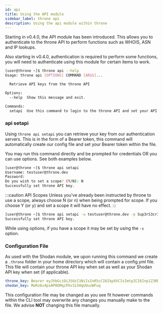 ```yaml
---
id: api
title: Using the API module
sidebar_label: throne api
description: Using the api module within throne
---
```


Starting in v0.4.0, the API module has been introduced. This allows you to authenticate to the throne API to perform functions such as WHOIS, ASN and IP lookups.

Also starting in v0.4.0, authentication is required to perform some functions, you will need to authenticate using this module for certain items to work.

```bash
[user@throne ~]$ throne api --help
Usage: throne api [OPTIONS] COMMAND [ARGS]...

  Retrieve API keys from the throne API

Options:
  --help  Show this message and exit.

Commands:
  setapi  Use this command to login to the throne API and set your API key
```

### api setapi

Using `throne api setapi` you can retrieve your key from our authentication servers. This is in the form of a Bearer token, this command will automatically create our config file and set your Bearer token within the file.

You may run this command directly and be prompted for credentials OR you can use options. See both examples below.

```bash title="Prompt"
[user@throne ~]$ throne api setapi
Username: testuser@throne.dev
Password: 
Do you wish to set a scope? (Y/N): N
Successfully set throne API key.
```

:::caution API Scopes
Unless you've already been instructed by throne to use a scope, always choose N (or n) when being prompted for scope. If you choose Y (or y) and set a scope it will have no effect.
:::

```bash title="Options"
[user@throne ~]$ throne api setapi -u testuser@throne.dev -p Sup3rS3cr3tS3cur3P@55w0rd!
Successfully set throne API key.
```

While using options, if you have a scope it may be set by using the `-s` option.

### Configuration File 

As used with the Shodan module, we upon running this command we create a `.throne` folder in your home directory which will contain a config.yml file. This file will contain your throne API key when set as well as your Shodan API key when set (if applicable).

```YAML title="Example Config File"
throne_key: Bearer eyJhbGciOiJSUzI1NiIsInR5cCI6IkpXVCIsImtpZCI6Inp1Z3RDRWtPM2hvNVIwM3YxbHJZeSJ9eyJpc3MiOiJodHRwczovL3Rocm9uZS1wcm9kLnVzLmF1dGgwLmNvbS8iLCJzdWIiOiJhdXRoMHw2MTI3YjE1YjhmYzRiYTAwNzFDExN2EiLCJhdWQiOiJodHRwczovL2FwaS50aHJvbmUuZGV2IiwiaWF0IjoxNjMwNDMxNTAxLCJl
shodan_key: MoRz6z4psAP0GMqiPXv3iSHqUUuzWFuq
```

This configuration file may be changed as you see fit however commands within the CLI tool may overwrite any changes you manually make to the file. We advise __NOT__ changing this file manually.